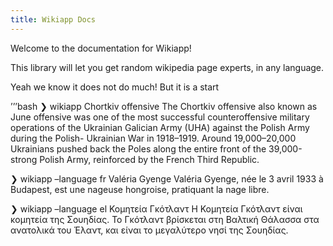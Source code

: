 ```yaml
---
title: Wikiapp Docs
---
```


Welcome to the documentation for Wikiapp!

This library will let you get random wikipedia page experts, in any language.

Yeah we know it does not do much! But it is a start

'''bash
❯ wikiapp
Chortkiv offensive
The Chortkiv offensive also known as June offensive was one of the
most successful counteroffensive military operations of the Ukrainian
Galician Army (UHA) against the Polish Army during the Polish-
Ukrainian War in 1918–1919. Around 19,000–20,000 Ukrainians pushed
back the Poles along the entire front of the 39,000-strong Polish
Army, reinforced by the French Third Republic.

❯ wikiapp --language fr
Valéria Gyenge
Valéria Gyenge, née le 3 avril 1933 à Budapest, est une nageuse
hongroise, pratiquant la nage libre.

❯ wikiapp --language el
Κομητεία Γκότλαντ
Η Κομητεία Γκότλαντ είναι κομητεία της Σουηδίας. Το Γκότλαντ βρίσκεται
στη Βαλτική Θάλασσα στα ανατολικά του Έλαντ, και είναι το μεγαλύτερο
νησί της Σουηδίας.
